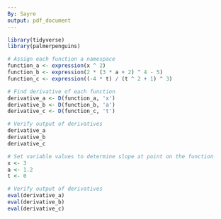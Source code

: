 ```yaml
---
By: Sayre
output: pdf_document
---
```


```r
library(tidyverse)
library(palmerpenguins)

```

``` r
# Assign each function a namespace
function_a <- expression(x ^ 2)
function_b <- expression(2 * (3 * a + 2) ^ 4 - 5)
function_c <- expression((-4 * t) / (t ^ 2 + 1) ^ 3)

# Find derivative of each function
derivative_a <- D(function_a, 'x')
derivative_b <- D(function_b, 'a')
derivative_c <- D(function_c, 't')

# Verify output of derivatives
derivative_a
derivative_b
derivative_c

# Set variable values to determine slope at point on the function
x <- 3
a <- 1.2
t <- 0

# Verify output of derivatives
eval(derivative_a)
eval(derivative_b)
eval(derivative_c)
```
